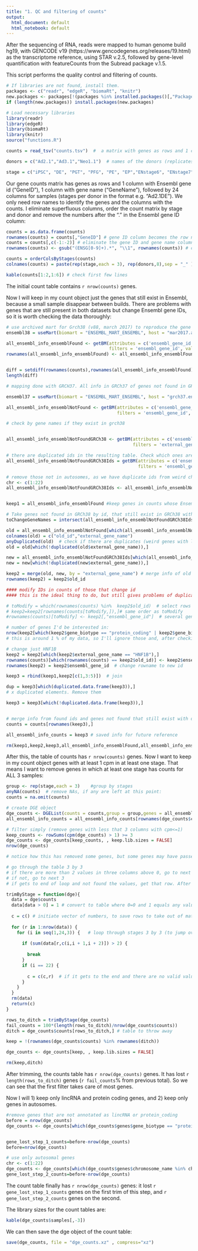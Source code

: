 ```yaml
---
title: "1. QC and filtering of counts"
output:
  html_document: default
  html_notebook: default
---
```



After the sequencing of RNA, reads were mapped to human genome build hg19, with GENCODE v19 (https://www.gencodegenes.org/releases/19.html) as the transcriptome reference, using STAR v.2.5, followed by gene-level quantification with featureCounts from the Subread package v.1.5. 

This script performs the quality control and filtering of counts.

```r
# If libraries are not found, install them.
packages <- c("readr", "edgeR", "biomaRt", "knitr")
new.packages <- packages[!(packages %in% installed.packages()[,"Package"])]
if (length(new.packages)) install.packages(new.packages)

# Load necessary libraries
library(readr)
library(edgeR)
library(biomaRt)  
library(knitr)  
source("functions.R")

counts = read_tsv("counts.tsv")  #  a matrix with genes as rows and 1 column with gene id, 1 column with gene name, and 24 columns for samples (stages per donor)

donors = c("Ad2.1","Ad3.1","Neo1.1")  # names of the donors (replicates)

stage = c("iPSC", "DE", "PGT", "PFG", "PE", "EP","ENstage6", "ENstage7") # names of the stages


```
Our gene counts matrix has genes as rows and 1 column with Ensembl gene id ("GeneID"), 1 column with gene name ("GeneName"), followed by 24 columns for samples (stages per donor in the format e.g. "Ad2.1DE"). We only need row names to identify the genes and the columns with the counts. 
I eliminate superfluous columns, order the count matrix by stage and donor and remove the numbers after the "." in the Ensembl gene ID column:


```r

counts = as.data.frame(counts)
rownames(counts) = counts[,"GeneID"] # gene ID column becomes the row names
counts = counts[,c(-1:-2)] # eliminate the gene ID and gene name columns, leaving only the counts per donor and stage
rownames(counts) <- gsub("(ENSG[0-9]+).*", "\\1", rownames(counts)) # cut everything after the dot in the gene IDs of the row names

counts = orderColsByStages(counts)
colnames(counts) = paste(rep(stage,each = 3), rep(donors,8),sep = "_" ) # change the format of the column names

kable(counts[1:2,1:6]) # check first few lines
```

The initial count table contains `r nrow(counts)` genes. 

Now I will keep in my count object just the genes that still exist in Ensembl, because a small sample disappear between builds. There are problems with genes that are still present in both datasets but change Ensembl gene IDs, so it is worth checking the data thoroughly:

```r

# use archived mart for Grch38 (v88, march 2017) to reproduce the gene count table of the paper
ensembl38 = useMart(biomart = "ENSEMBL_MART_ENSEMBL", host = "mar2017.archive.ensembl.org", path = "/biomart/martservice" ,dataset = "hsapiens_gene_ensembl")

all_ensembl_info_ensemblFound <- getBM(attributes = c('ensembl_gene_id', 'external_gene_name', 'gene_biotype', 'chromosome_name'),
                                       filters = 'ensembl_gene_id', values = rownames(counts), mart = ensembl38)
rownames(all_ensembl_info_ensemblFound) <- all_ensembl_info_ensemblFound$ensembl_gene_id


diff = setdiff(rownames(counts),rownames(all_ensembl_info_ensemblFound)) # IDs lost (not found in GRCh38):
length(diff)

# mapping done with GRCH37. All info in GRCh37 of genes not found in GRCh38:

ensembl37 = useMart(biomart = "ENSEMBL_MART_ENSEMBL", host = "grch37.ensembl.org", path = "/biomart/martservice" ,dataset = "hsapiens_gene_ensembl") 

all_ensembl_info_ensemblNotFound <- getBM(attributes = c('ensembl_gene_id', 'external_gene_name', 'gene_biotype', 'chromosome_name'),
                                          filters = 'ensembl_gene_id', values = diff, mart = ensembl37)   

# check by gene names if they exist in grch38


all_ensembl_info_ensemblNotFoundGRCh38 <- getBM(attributes = c('ensembl_gene_id', 'external_gene_name', 'gene_biotype', 'chromosome_name'),
                                                filters = 'external_gene_name', values = all_ensembl_info_ensemblNotFound$external_gene_name, mart = ensembl38) 

# there are duplicated ids in the resulting table. Check which ones are correct calling grch38 with ids
all_ensembl_info_ensemblNotFoundGRCh38Ids = getBM(attributes = c('ensembl_gene_id', 'external_gene_name', 'gene_biotype', 'chromosome_name'),
                                                  filters = 'ensembl_gene_id', values = all_ensembl_info_ensemblNotFoundGRCh38$ensembl_gene_id, mart = ensembl38) 

# remove those not in autosomes, as we have duplicate ids from weird chromosome assemblies
chr <- c(1:22)
all_ensembl_info_ensemblNotFoundGRCh38Ids <- all_ensembl_info_ensemblNotFoundGRCh38Ids[which(all_ensembl_info_ensemblNotFoundGRCh38Ids$chromosome_name %in% chr),]


keep1 = all_ensembl_info_ensemblFound #keep genes in counts whose Ensembl geneID still exists in current genome build. 

# Take genes not found in GRCh38 by id, that still exist in GRCh38 with different id
toChangeGeneNames = intersect(all_ensembl_info_ensemblNotFoundGRCh38Ids$external_gene_name, all_ensembl_info_ensemblNotFound$external_gene_name)

old = all_ensembl_info_ensemblNotFound[which(all_ensembl_info_ensemblNotFound$external_gene_name %in% toChangeGeneNames),c(1:2)]
colnames(old) = c("old_id","external_gene_name")
anyDuplicated(old)  # check if there are duplicates (weird genes with lots of gene ids)
old = old[which(!duplicated(old$external_gene_name)),]

new = all_ensembl_info_ensemblNotFoundGRCh38Ids[which(all_ensembl_info_ensemblNotFoundGRCh38Ids$external_gene_name %in% toChangeGeneNames),]
new = new[which(!duplicated(new$external_gene_name)),]

keep2 = merge(old, new, by = "external_gene_name") # merge info of old and new ids
rownames(keep2) = keep2$old_id

#### modify IDs in counts of those that change id
#### this is the ideal thing to do, but still gives problems of duplicated gene ids.

# toModify = which(rownames(counts) %in%  keep2$old_id)  # select rows to change in counts
# keep2=keep2[rownames(counts[toModify,]),]# same order as toModify
#rownames(counts)[toModify] <- keep2[,"ensembl_gene_id"]  # several gene ids are duplicated, for some reason

# number of genes I'd be interested in:
nrow(keep2[which(keep2$gene_biotype == "protein_coding" | keep2$gene_biotype == "lincRNA"),])
# this is around 1 % of my data, so I'll ignore those and, after checking the list, I keep those that I know to be important in the differentiation process or diabetes

# change just HNF1B
keep2 = keep2[which(keep2$external_gene_name == "HNF1B"),]
rownames(counts)[which(rownames(counts) == keep2$old_id)] <- keep2$ensembl_gene_id # cange old id for new id
rownames(keep2) = keep2$ensembl_gene_id  # change rowname to new id

keep3 = rbind(keep1,keep2[c(1,3:5)])  # join

dup = keep3[which(duplicated.data.frame(keep3)),] 
# x duplicated elements. Remove them

keep3 = keep3[which(!duplicated.data.frame(keep3)),]


# merge info from found ids and genes not found that still exist with different iD in GRCh38
counts = counts[rownames(keep3),]  

all_ensembl_info_counts = keep3 # saved info for future reference

rm(keep1,keep2,keep3,all_ensembl_info_ensemblFound,all_ensembl_info_ensemblNotFound,all_ensembl_info_ensemblNotFoundGRCh38,all_ensembl_info_ensemblNotFoundGRCh38Ids, ensembl37, ensembl38)
```

After this, the table of counts has `r nrow(counts)` genes. Now I want to keep in my count object genes with at least 1 cpm in at least one stage. That means I want to remove genes in which at least one stage has counts for ALL 3 samples:


```r

group <- rep(stage,each = 3)    #group by stages 
anyNA(counts)  # remove NAs, if any are left at this point:
counts = na.omit(counts)

# create DGE object
dge_counts <- DGEList(counts = counts,group = group,genes = all_ensembl_info_counts) 
all_ensembl_info_counts = all_ensembl_info_counts[rownames(dge_counts$counts),] # re-sort rows

# filter simply (remove genes with less that 3 columns with cpm<=1)
keep_counts <- rowSums(cpm(dge_counts) > 1) >= 3   
dge_counts <- dge_counts[keep_counts, , keep.lib.sizes = FALSE]   
nrow(dge_counts)

# notice how this has removed some genes, but some genes may have passed the filter above while having less than 1 cpm for some donors within the same stage.

# go through the table 3 by 3
# if there are more than 2 values in three columns above 0, go to next row.
# if not, go to next 3
# if gets to end of loop and not found the values, get that row. After loop, subset matrix excluding those rows

trimByStage = function(dge){
  data = dge$counts
  data[data > 0] = 1 # convert to table where 0=0 and 1 equals any value above 0
  
  c = c() # initiate vector of numbers, to save rows to take out of matrix
  
  for (r in 1:nrow(data)) {
    for (i in seq(1,24,3)) {   # loop through stages 3 by 3 (to jump over samples of same stage)
      
      if (sum(data[r,c(i,i + 1,i + 2)]) > 2) {
        
        break
      }
      if (i == 22) {
        
        c = c(c,r)  # if it gets to the end and there are no valid values, append to vector
      }
    }
  } 
  rm(data)
  return(c)
}

rows_to_ditch = trimByStage(dge_counts)
fail_counts = 100*(length(rows_to_ditch)/nrow(dge_counts$counts))
ditch = dge_counts$counts[rows_to_ditch,] # table to throw away

keep = !(rownames(dge_counts$counts) %in% rownames(ditch))

dge_counts <- dge_counts[keep, , keep.lib.sizes = FALSE] 

rm(keep,ditch)

```
After trimming, the counts table has `r nrow(dge_counts)` genes. It has lost  `r length(rows_to_ditch)` genes (`r fail_counts`% from previous total). So we can see that the first filter takes care of most genes.

Now I will 1) keep only lincRNA and protein coding genes, and 2) keep only genes in autosomes.

``` r
#remove genes that are not annotated as lincRNA or protein_coding
before = nrow(dge_counts)
dge_counts <- dge_counts[which(dge_counts$genes$gene_biotype == "protein_coding" | dge_counts$genes$gene_biotype == "lincRNA"),]


gene_lost_step_1_counts=before-nrow(dge_counts)
before=nrow(dge_counts)

# use only autosomal genes
chr <- c(1:22)
dge_counts <- dge_counts[which(dge_counts$genes$chromosome_name %in% chr),]
gene_lost_step_2_counts=before-nrow(dge_counts)


```
The count table finally has `r nrow(dge_counts)` genes: it lost `r gene_lost_step_1_counts` genes on the first trim of this step, and `r gene_lost_step_2_counts` genes on the second. 

The library sizes for the count tables are:

``` r
kable(dge_counts$samples[,-3])
```

We can then save the dge object of the count table:


``` r

save(dge_counts, file = "dge_counts.xz" , compress="xz")
```



